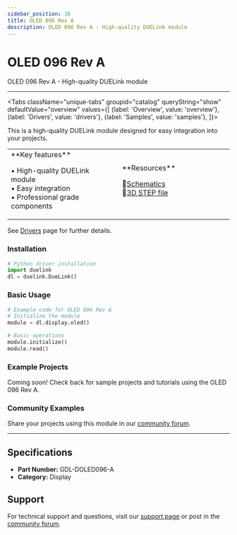 ```yaml
---
sidebar_position: 16
title: OLED 096 Rev A
description: OLED 096 Rev A - High-quality DUELink module
---
```



# OLED 096 Rev A

<ProductImageSelector 
  partNumber="doled096-a"
  productName="OLED 096 Rev A"
/>

OLED 096 Rev A - High-quality DUELink module

---

<Tabs className="unique-tabs" groupid="catalog" queryString="show" defaultValue="overview"
  values={[
    {label: 'Overview', value: 'overview'},
    {label: 'Drivers', value: 'drivers'},
    {label: 'Samples', value: 'samples'},
  ]}>

<TabItem value="overview">

This is a high-quality DUELink module designed for easy integration into your projects.

<table><td width='50%'>
**Key features**

• High-quality DUELink module<br/>
• Easy integration<br/>
• Professional grade components<br/>

</td><td width='50%'>
**Resources**
 
📄[Schematics](/sch/doled096-a.pdf)<br/>
🔩[3D STEP file](/3d/doled096-a.step)<br/>

</td></table>

</TabItem>

<TabItem value="drivers">

See [Drivers](../../engine/drivers) page for further details.

### Installation

```python
# Python driver installation
import duelink
dl = duelink.DueLink()
```

### Basic Usage

```python
# Example code for OLED 096 Rev A
# Initialize the module
module = dl.display.oled()

# Basic operations
module.initialize()
module.read()
```

</TabItem>

<TabItem value="samples">

### Example Projects

Coming soon! Check back for sample projects and tutorials using the OLED 096 Rev A.

### Community Examples

Share your projects using this module in our [community forum](https://forums.ghielectronics.com).

</TabItem>

</Tabs>

---

## Specifications

- **Part Number:** GDL-DOLED096-A
- **Category:** Display

## Support

For technical support and questions, visit our [support page](../../support) or post in the [community forum](https://forums.ghielectronics.com).
